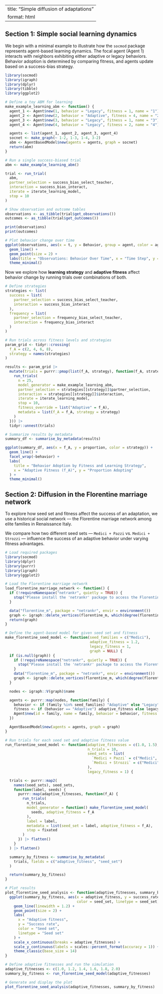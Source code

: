 
---
title: "Simple diffusion of adaptations"
format: html
---


## Section 1: Simple social learning dynamics

We begin with a minimal example to illustrate how the `socmod` package represents agent-based learning dynamics. The focal agent (Agent 1) interacts with neighbors exhibiting either adaptive or legacy behaviors. Behavior adoption is determined by comparing fitness, and agents update based on a success-bias strategy.

```r
library(socmod)
library(igraph)
library(dplyr)
library(tibble)
library(ggplot2)
```

```r
# Define a toy ABM for learning
make_example_learning_abm <- function() {
  agent_1 <- Agent$new(1, behavior = "Legacy", fitness = 1, name = "1")
  agent_2 <- Agent$new(2, behavior = "Adaptive", fitness = 4, name = "2")
  agent_3 <- Agent$new(3, behavior = "Legacy", fitness = 1, name = "3")
  agent_4 <- Agent$new(4, behavior = "Legacy", fitness = 2, name = "4")

  agents <- list(agent_1, agent_2, agent_3, agent_4)
  socnet <- make_graph(~ 1-2, 1-3, 1-4, 3-2)
  abm <- AgentBasedModel$new(agents = agents, graph = socnet)
  return(abm)
}
```

```r
# Run a single success-biased trial
abm <- make_example_learning_abm()

trial <- run_trial(
  abm,
  partner_selection = success_bias_select_teacher,
  interaction = success_bias_interact,
  iterate = iterate_learning_model,
  stop = 10
)

# Show observation and outcome tables
observations <- as_tibble(trial$get_observations())
outcomes <- as_tibble(trial$get_outcomes())

print(observations)
print(outcomes)
```

```r
# Plot behavior change over time
ggplot(observations, aes(x = t, y = Behavior, group = agent, color = agent)) +
  geom_line() +
  geom_point(size = 2) +
  labs(title = "Observations: Behavior Over Time", x = "Time Step", y = "Behavior") +
  theme_minimal()
```



Now we explore how **learning strategy** and **adaptive fitness** affect behavior change by running trials over combinations of both.

```r
# Define strategies
strategies <- list(
  success = list(
    partner_selection = success_bias_select_teacher,
    interaction = success_bias_interact
  ),
  frequency = list(
    partner_selection = frequency_bias_select_teacher,
    interaction = frequency_bias_interact
  )
)
```

```r
# Run trials across fitness levels and strategies
param_grid <- tidyr::crossing(
  f_A = c(2, 4, 6, 8),
  strategy = names(strategies)
)

results <- param_grid |>
  mutate(trials = purrr::pmap(list(f_A, strategy), function(f_A, strategy) {
    run_trials(
      n = 25,
      model_generator = make_example_learning_abm,
      partner_selection = strategies[[strategy]]$partner_selection,
      interaction = strategies[[strategy]]$interaction,
      iterate = iterate_learning_model,
      stop = 10,
      fitness_override = list("Adaptive" = f_A),
      metadata = list(f_A = f_A, strategy = strategy)
    )
  })) |>
  tidyr::unnest(trials)
```

```r
# Summarize results by metadata
summary_df <- summarise_by_metadata(results)

ggplot(summary_df, aes(x = f_A, y = proportion, color = strategy)) +
  geom_line() +
  facet_wrap(~behavior) +
  labs(
    title = "Behavior Adoption by Fitness and Learning Strategy",
    x = "Adaptive Fitness (f_A)", y = "Proportion Adopting"
  ) +
  theme_minimal()
```
## Section 2: Diffusion in the Florentine marriage network

To explore how seed set and fitness affect the success of an adaptation, we use a historical social network — the Florentine marriage network among elite families in Renaissance Italy.

We compare how two different seed sets — `Medici + Pazzi` vs. `Medici + Strozzi` — influence the success of an adaptive behavior under varying fitness advantages.

```r
# Load required packages
library(socmod)
library(dplyr)
library(purrr)
library(igraph)
library(ggplot2)

# Load the Florentine marriage network
load_florentine_marriage_network <- function() {
  if (!requireNamespace("netrankr", quietly = TRUE)) {
    stop("Please install the 'netrankr' package to access the Florentine families network.")
  }

  data("florentine_m", package = "netrankr", envir = environment())
  graph <- igraph::delete_vertices(florentine_m, which(degree(florentine_m) == 0))
  return(graph)
}

# Define the agent-based model for given seed set and fitness
make_florentine_seed_model <- function(seed_families = c("Medici"),
                                       adaptive_fitness = 1.2,
                                       legacy_fitness = 1,
                                       graph = NULL) {
  if (is.null(graph)) {
    if (!requireNamespace("netrankr", quietly = TRUE)) {
      stop("Please install the 'netrankr' package to access the Florentine families network.")
    }
    data("florentine_m", package = "netrankr", envir = environment())
    graph <- igraph::delete_vertices(florentine_m, which(degree(florentine_m) == 0))
  }

  nodes <- igraph::V(graph)$name

  agents <- purrr::map(nodes, function(family) {
    behavior <- if (family %in% seed_families) "Adaptive" else "Legacy"
    fitness <- if (behavior == "Adaptive") adaptive_fitness else legacy_fitness
    Agent$new(id = family, name = family, behavior = behavior, fitness = fitness)
  })

  AgentBasedModel$new(agents = agents, graph = graph)
}

# Run trials for each seed set and adaptive fitness value
run_florentine_seed_model <- function(adaptive_fitnesses = c(1.0, 1.5),
                                      n_trials = 10,
                                      seed_sets = list(
                                        `Medici + Pazzi` = c("Medici", "Pazzi"),
                                        `Medici + Strozzi` = c("Medici", "Strozzi")
                                      ),
                                      legacy_fitness = 1) {

  trials <- purrr::map2(
    names(seed_sets), seed_sets,
    function(label, seeds) {
      purrr::map(adaptive_fitnesses, function(f_A) {
        run_trials(
          n_trials,
          model_generator = function() make_florentine_seed_model(
            seeds, adaptive_fitness = f_A
          ),
          label = label,
          metadata = list(seed_set = label, adaptive_fitness = f_A),
          stop = fixated
        )
      }) |> flatten()
    }
  ) |> flatten()

  summary_by_fitness <- summarise_by_metadata(
    trials, fields = c("adaptive_fitness", "seed_set")
  )

  return(summary_by_fitness)
}

# Plot results
plot_florentine_seed_analysis <- function(adaptive_fitnesses, summary_by_fitness) {
  ggplot(summary_by_fitness, aes(x = adaptive_fitness, y = success_rate,
                                 color = seed_set, linetype = seed_set)) +
    geom_line(linewidth = 1.2) +
    geom_point(size = 2) +
    labs(
      x = "Adaptive fitness",
      y = "Success rate",
      color = "Seed set",
      linetype = "Seed set"
    ) +
    scale_x_continuous(breaks = adaptive_fitnesses) +
    scale_y_continuous(labels = scales::percent_format(accuracy = 1)) +
    theme_classic(base_size = 14)
}
```

```r
# Define adaptive fitnesses and run the simulation
adaptive_fitnesses <- c(1.0, 1.2, 1.4, 1.6, 1.8, 2.0)
summary_by_fitness <- run_florentine_seed_model(adaptive_fitnesses)

# Generate and display the plot
plot_florentine_seed_analysis(adaptive_fitnesses, summary_by_fitness)
```
